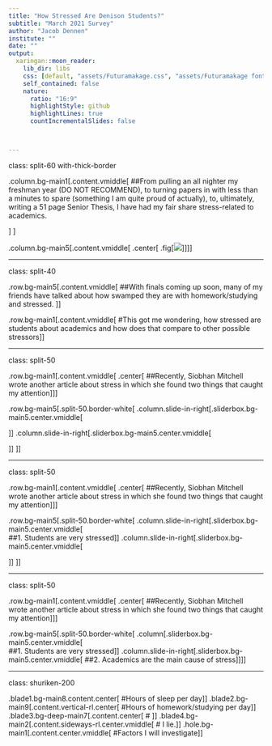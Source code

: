 ```yaml
---
title: "How Stressed Are Denison Students?"
subtitle: "March 2021 Survey"
author: "Jacob Dennen"
institute: ""
date: ""
output:
  xaringan::moon_reader:
    lib_dir: libs
    css: [default, "assets/Futuramakage.css", "assets/Futuramakage fonts.css", "assets/ninjutsu.css" , "assets/ninpo.css"]
    self_contained: false
    nature:
      ratio: "16:9"
      highlightStyle: github
      highlightLines: true
      countIncrementalSlides: false



---
```


class: split-60 with-thick-border

.column.bg-main1[.content.vmiddle[
##From pulling an all nighter my freshman year (DO NOT RECOMMEND), to turning papers in with less than a minutes to spare (something I am quite proud of actually), to, ultimately, writing a 51 page Senior Thesis, I have had my fair share stress-related to academics.

]
]

.column.bg-main5[.content.vmiddle[
.center[
.fig[![](images/kid-stressed.jpg)]
]
]]


---

class: split-40

.row.bg-main5[.content.vmiddle[
##With finals coming up soon, many of my friends have talked about how swamped they are with homework/studying and stressed. 
]]

.row.bg-main1[.content.vmiddle[
#This got me wondering, how stressed are students about academics and how does that compare to other possible stressors
]]

---

class: split-50 

.row.bg-main1[.content.vmiddle[
.center[
##Recently, Siobhan Mitchell wrote another article about stress in which she found two things that caught my attention
]
]]


.row.bg-main5[.split-50.border-white[
.column.slide-in-right[.sliderbox.bg-main5.center.vmiddle[
<br>

]]
.column.slide-in-right[.sliderbox.bg-main5.center.vmiddle[

]]
]]

---

class: split-50 

.row.bg-main1[.content.vmiddle[
.center[
##Recently, Siobhan Mitchell wrote another article about stress in which she found two things that caught my attention
]
]]


.row.bg-main5[.split-50.border-white[
.column.slide-in-right[.sliderbox.bg-main5.center.vmiddle[
<br>
##1. Students are very stressed
]]
.column.slide-in-right[.sliderbox.bg-main5.center.vmiddle[

]]
]]


---

class: split-50 

.row.bg-main1[.content.vmiddle[
.center[
##Recently, Siobhan Mitchell wrote another article about stress in which she found two things that caught my attention
]
]]


.row.bg-main5[.split-50.border-white[
.column[.sliderbox.bg-main5.center.vmiddle[
<br>
##1. Students are very stressed
]]
.column.slide-in-right[.sliderbox.bg-main5.center.vmiddle[
##2. Academics are the main cause of stress
]]
]]

---

class: shuriken-200 

.blade1.bg-main8.content.center[
#Hours of sleep per day
]]
.blade2.bg-main9[.content.vertical-rl.center[
#Hours of homework/studying per day
]]
.blade3.bg-deep-main7[.content.center[
# 
]]
.blade4.bg-main2[.content.sideways-rl.center.vmiddle[
# I lie.
]]
.hole.bg-main1[.content.center.vmiddle[
#Factors I will investigate
]]








